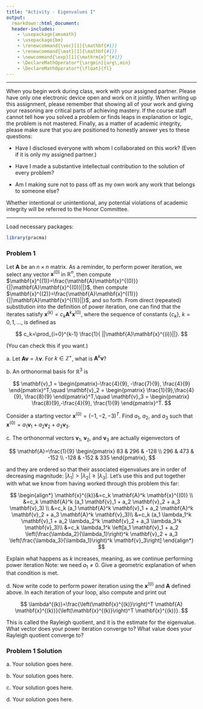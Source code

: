 ```yaml
---
title: "Activity - Eigenvalues I"
output:
  rmarkdown::html_document:
  header-includes:
    - \usepackage{amsmath}
    - \usepackage{bm}
    - \renewcommand{\vec}[1]{\mathbf{#1}}
    - \renewcommand{\mat}[1]{\mathbf{#1}}
    - \newcommand{\exp}[1]{\mathrm{e}^{#1}}
    - \DeclareMathOperator*{\argmin}{arg\,min}
    - \DeclareMathOperator*{\float}{fl}
---
```


***

When you begin work during class, work with your assigned partner. Please have only one electronic device open and work on it jointly. When writing up this assignment, please remember that showing all of your work and giving your reasoning are critical parts of achieving mastery. If the course staff cannot tell how you solved a problem or finds leaps in explanation or logic, the problem is not mastered. Finally, as a matter of academic integrity, please make sure that you are positioned to honestly answer yes to these questions:

- Have I disclosed everyone with whom I collaborated on this work? (Even if it is only my assigned partner.)

- Have I made a substantive intellectual contribution to the solution of every problem?

- Am I making sure not to pass off as my own work any work that belongs to someone else?

Whether intentional or unintentional, any potential violations of academic integrity will be referred to the Honor Committee.

***

Load necessary packages:

```r
library(pracma)
```

### Problem 1

Let $\mathbf{A}$ be an $n \times n$ matrix. As a reminder, to perform power iteration, we select any vector $\mathbf{x}^{(0)}$ in $\mathbb{R}^n$, then compute $\mathbf{x}^{(1)}=\frac{\mathbf{A}\mathbf{x}^{(0)}}{||\mathbf{A}\mathbf{x}^{(0)}||}$, then compute $\mathbf{x}^{(2)}=\frac{\mathbf{A}\mathbf{x}^{(1)}}{||\mathbf{A}\mathbf{x}^{(1)}||}$, and so forth. From direct (repeated) substitution into the definition of power iteration, one can find that the iterates satisfy $\mathbf{x}^{(k)}=c_k \mathbf{A}^k \mathbf{x}^{(0)}$, where the sequence of constants $\{c_k\}$, $k=0,1,\ldots$, is defined as

$$
c_k=\prod_{i=0}^{k-1} \frac{1}{ ||\mathbf{A}\mathbf{x}^{(i)}||}.
$$

(You can check this if you want.)

a\. Let $\mathbf{A} \mathbf{v}=\lambda\mathbf{v}$. For $k \in \mathbb{Z}^+$, what is $\mathbf{A}^k\mathbf{v}$?

b\. An orthonormal basis for $\mathbb{R}^3$ is 

$$
\mathbf{v}_1 = \begin{pmatrix}-\frac{4}{9}, -\frac{7}{9}, \frac{4}{9} \end{pmatrix}^T,\quad
\mathbf{v}_2 = \begin{pmatrix} \frac{1}{9},\frac{4}{9}, \frac{8}{9} \end{pmatrix}^T,\quad
\mathbf{v}_3 = \begin{pmatrix} \frac{8}{9},-\frac{4}{9}, \frac{1}{9} \end{pmatrix}^T.
$$

Consider a starting vector $\mathbf{x}^{(0)} = (-1, -2, -3)^T$. Find $a_1$, $a_2$, and $a_3$ such that $\mathbf{x}^{(0)}=a_1 \mathbf{v}_1 + a_2 \mathbf{v}_2 + a_3 \mathbf{v}_3$.

c\.  The orthonormal vectors $\mathbf{v}_1$, $\mathbf{v}_2$, and $\mathbf{v}_3$ are actually eigenvectors of

$$
\mathbf{A}=\frac{1}{9} \begin{pmatrix}
83 & 296 & -128 \\
296 & 473 & -152 \\
-128 & -152 & 335
\end{pmatrix},
$$

and they are ordered so that their associated eigenvalues are in order of decreasing magnitude: $|\lambda_1| > |\lambda_2| \geq |\lambda_3|$. Let's use this and put together with what we know from having worked through this problem this far:

$$
\begin{align*}
\mathbf{x}^{(k)}&=c_k \mathbf{A}^k \mathbf{x}^{(0)} \\
&=c_k \mathbf{A}^k (a_1 \mathbf{v}_1 + a_2 \mathbf{v}_2 + a_3 \mathbf{v}_3) \\
&=c_k (a_1 \mathbf{A}^k \mathbf{v}_1 + a_2 \mathbf{A}^k \mathbf{v}_2 + a_3 \mathbf{A}^k \mathbf{v}_3)\\
&=c_k (a_1 \lambda_1^k \mathbf{v}_1 + a_2 \lambda_2^k \mathbf{v}_2 + a_3 \lambda_3^k \mathbf{v}_3)\\
&=c_k \lambda_1^k \left[a_1 \mathbf{v}_1 + a_2 \left(\frac{\lambda_2}{\lambda_1}\right)^k \mathbf{v}_2 + a_3 \left(\frac{\lambda_3}{\lambda_1}\right)^k \mathbf{v}_3\right]
\end{align*}
$$

Explain what happens as $k$ increases, meaning, as we continue performing power iteration Note: we need $a_1 \neq 0$. Give a geometric explanation of when that condition is met.

d.\ Now write code to perform power iteration using the $\mathbf{x}^{(0)}$ and $\mathbf{A}$ defined above. In each iteration of your loop, also compute and print out

$$
\lambda^{(k)}=\frac{\left(\mathbf{x}^{(k)}\right)^T \mathbf{A} \mathbf{x}^{(k)}}{\left(\mathbf{x}^{(k)}\right)^T \mathbf{x}^{(k)}}.
$$

This is called the Rayleigh quotient, and it is the estimate for the eigenvalue. What vector does your power iteration converge to? What value does your Rayleigh quotient converge to?

### Problem 1 Solution

a\. Your solution goes here.

b\. Your solution goes here.

c\. Your solution goes here.

d\. Your solution goes here.
